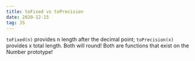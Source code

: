 ```yaml
---
title: toFixed vs toPrecision
date: 2020-12-15
tag: JS
---
```


`toFixed(n)` provides n length after the decimal point; `toPrecision(x)` provides x total length.
Both will round! Both are functions that exist on the Number prototype!
